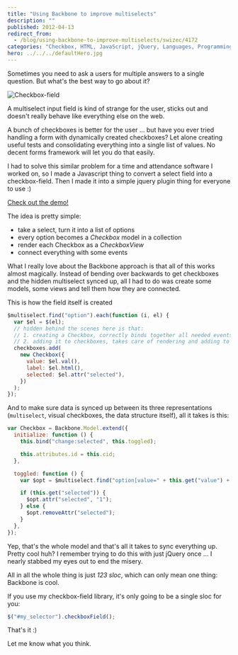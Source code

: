 ```yaml
---
title: "Using Backbone to improve multiselects"
description: ""
published: 2012-04-13
redirect_from:
  - /blog/using-backbone-to-improve-multiselects/swizec/4172
categories: "Checkbox, HTML, JavaScript, jQuery, Languages, Programming, Scripts, Uncategorized, User interface"
hero: ../../../defaultHero.jpg
---
```


Sometimes you need to ask a users for multiple answers to a single question. But what's the best way to go about it?

![Checkbox-field](https://swizec.com/wp-content/uploads/2012/04/Screen-Shot-2012-04-13-at-10.43.12-PM.png)

A multiselect input field is kind of strange for the user, sticks out and doesn't really behave like everything else on the web.

A bunch of checkboxes is better for the user ... but have you ever tried handling a form with dynamically created checkboxes? Let alone creating useful tests and consolidating everything into a single list of values. No decent forms framework will let you do that easily.

I had to solve this similar problem for a time and attendance software I worked on, so I made a Javascript thing to convert a select field into a checkbox-field. Then I made it into a simple jquery plugin thing for everyone to use :)

[Check out the demo!](http://swizec.github.com/checkbox-field/)

The idea is pretty simple:

- take a select, turn it into a list of options
- every option becomes a _Checkbox_ model in a collection
- render each Checkbox as a _CheckboxView_
- connect everything with some events

What I really love about the Backbone approach is that all of this works almost magically. Instead of bending over backwards to get checkboxes and the hidden multiselect synced up, all I had to do was create some models, some views and tell them how they are connected.

This is how the field itself is created

```javascript
$multiselect.find("option").each(function (i, el) {
  var $el = $(el);
  // hidden behind the scenes here is that:
  // 1. creating a Checkbox, correctly binds together all needed events
  // 2. adding it to checkboxes, takes care of rendering and adding to the DOM
  checkboxes.add(
    new Checkbox({
      value: $el.val(),
      label: $el.html(),
      selected: $el.attr("selected"),
    })
  );
});
```

And to make sure data is synced up between its three representations (`multiselect`, visual checkboxes, the data structure itself), all it takes is this:

```javascript
var Checkbox = Backbone.Model.extend({
  initialize: function () {
    this.bind("change:selected", this.toggled);

    this.attributes.id = this.cid;
  },

  toggled: function () {
    var $opt = $multiselect.find("option[value=" + this.get("value") + "]");

    if (this.get("selected")) {
      $opt.attr("selected", "1");
    } else {
      $opt.removeAttr("selected");
    }
  },
});
```

Yep, that's the whole model and that's all it takes to sync everything up. Pretty cool huh? I remember trying to do this with just jQuery once ... I nearly stabbed my eyes out to end the misery.

All in all the whole thing is just _123 sloc_, which can only mean one thing: Backbone is cool.

If you use my checkbox-field library, it's only going to be a single sloc for you:

```javascript
$("#my_selector").checkboxField();
```

That's it :)

Let me know what you think.

